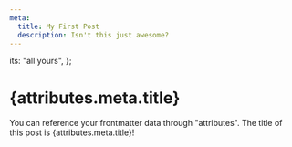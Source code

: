 ```yaml
---
meta:
  title: My First Post
  description: Isn't this just awesome?
---
```


  its: "all yours",
};

# {attributes.meta.title}

You can reference your frontmatter data through "attributes". The title of this post is {attributes.meta.title}!
